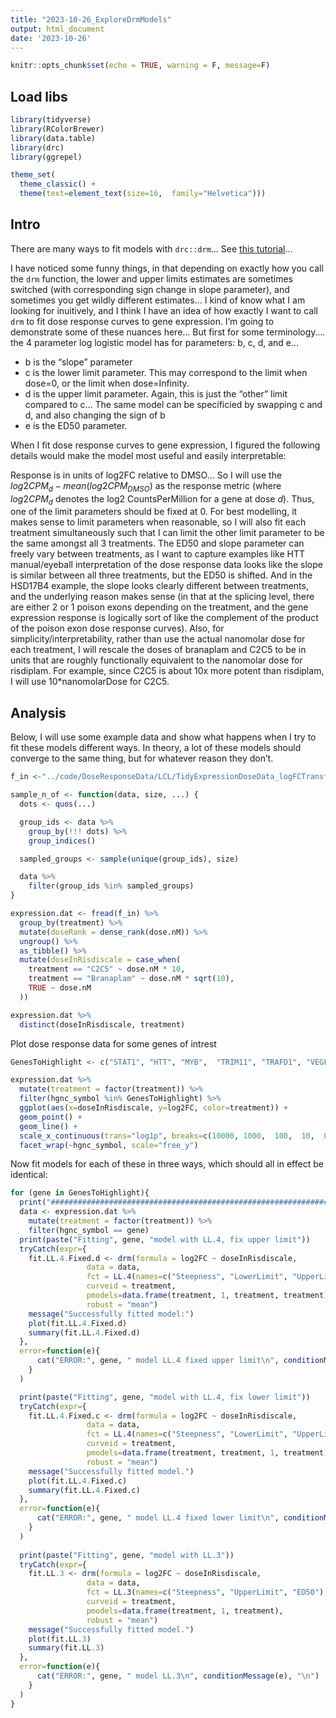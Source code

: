 ```yaml
---
title: "2023-10-26_ExploreDrmModels"
output: html_document
date: '2023-10-26'
---
```

```r
knitr::opts_chunk$set(echo = TRUE, warning = F, message=F)
```

## Load libs
```r
library(tidyverse)
library(RColorBrewer)
library(data.table)
library(drc)
library(ggrepel)

theme_set(
  theme_classic() +
  theme(text=element_text(size=16,  family="Helvetica")))
```

## Intro

There are many ways to fit models with `drc::drm`... See [this tutorial](https://rstats4ag.org/dose-response-curves.html)...

I have noticed some funny things, in that depending on exactly how you call the `drm` function, the lower and upper limits estimates are sometimes switched (with corresponding sign change in slope parameter), and sometimes you get wildly different estimates... I kind of know what I am looking for inuitively, and I think I have an idea of how exactly I want to call `drm` to fit dose response curves to gene expression. I'm going to demonstrate some of these nuances here... But first for some terminology.... the 4 parameter log logistic model has for parameters: b, c, d, and e...

- b is the "slope" parameter
- c is the lower limit parameter. This may correspond to the limit when dose=0, or the limit when dose=Infinity.
- d is the upper limit parameter. Again, this is just the "other" limit compared to c... The same model can be specificied by swapping c and d, and also changing the sign of b
- e is the ED50 parameter.

When I fit dose response curves to gene expression, I figured the following details would make the model most useful and easily interpretable:

Response is in units of log2FC relative to DMSO... So I will use the $log2CPM_d - mean(log2CPM_{DMSO})$ as the response metric (where $log2CPM_d$ denotes the log2 CountsPerMillion for a gene at dose $d$). Thus, one of the limit parameters should be fixed at 0. For best modelling, it makes sense to limit parameters when reasonable, so I will also fit each treatment simultaneously such that I can limit the other limit parameter to be the same amongst all 3 treatments. The ED50 and slope parameter can freely vary between treatments, as I want to capture examples like HTT manual/eyeball interpretation of the dose response data looks like the slope is similar between all three treatments, but the ED50 is shifted. And in the HSD17B4 example, the slope looks clearly different between treatments, and the underlying reason makes sense (in that at the splicing level, there are either 2  or 1 poison exons depending on the treatment, and the gene expression response is logically sort of like the complement of the product of the poison exon dose response curves). Also, for simplicity/interpretability, rather than use the actual nanomolar dose for each treatment, I will rescale the doses of branaplam and C2C5 to be in units that are roughly functionally equivalent to the nanomolar dose for risdiplam. For example, since C2C5 is about 10x more potent than risdiplam, I will use 10*nanomolarDose for C2C5.

## Analysis

Below, I will use some example data and show what happens when I try to fit these models different ways. In theory, a lot of these models should converge to the same thing, but for whatever reason they don't.



```r
f_in <-"../code/DoseResponseData/LCL/TidyExpressionDoseData_logFCTransformedAndAllDMSORepsInEachSeries.txt.gz"

sample_n_of <- function(data, size, ...) {
  dots <- quos(...)

  group_ids <- data %>%
    group_by(!!! dots) %>%
    group_indices()

  sampled_groups <- sample(unique(group_ids), size)

  data %>%
    filter(group_ids %in% sampled_groups)
}

expression.dat <- fread(f_in) %>%
  group_by(treatment) %>%
  mutate(doseRank = dense_rank(dose.nM)) %>%
  ungroup() %>%
  as_tibble() %>%
  mutate(doseInRisdiscale = case_when(
    treatment == "C2C5" ~ dose.nM * 10,
    treatment == "Branaplam" ~ dose.nM * sqrt(10),
    TRUE ~ dose.nM
  ))

expression.dat %>%
  distinct(doseInRisdiscale, treatment)
```

Plot dose response data for some genes of intrest

```r
GenesToHighlight <- c("STAT1", "HTT", "MYB",  "TRIM11", "TRAFD1", "VEGFA", "FBXW11", "HSD17B4")

expression.dat %>%
  mutate(treatment = factor(treatment)) %>%
  filter(hgnc_symbol %in% GenesToHighlight) %>%
  ggplot(aes(x=doseInRisdiscale, y=log2FC, color=treatment)) +
  geom_point() +
  geom_line() +
  scale_x_continuous(trans="log1p", breaks=c(10000, 1000,  100,  10,  0), labels=c("10K", "1K", "100", "10", "0")) +
  facet_wrap(~hgnc_symbol, scale="free_y")
```

Now fit models for each of these in three ways, which should all in effect be identical:

```r

for (gene in GenesToHighlight){
  print("#######################################################################")
  data <- expression.dat %>%
    mutate(treatment = factor(treatment)) %>%
    filter(hgnc_symbol == gene)
  print(paste("Fitting", gene, "model with LL.4, fix upper limit"))
  tryCatch(expr={
    fit.LL.4.Fixed.d <- drm(formula = log2FC ~ doseInRisdiscale,
                 data = data,
                 fct = LL.4(names=c("Steepness", "LowerLimit", "UpperLimit", "ED50"), fixed=c(NA,NA,0,NA)),
                 curveid = treatment,
                 pmodels=data.frame(treatment, 1, treatment, treatment),
                 robust = "mean")
    message("Successfully fitted model:")
    plot(fit.LL.4.Fixed.d)
    summary(fit.LL.4.Fixed.d)
  },
  error=function(e){
      cat("ERROR:", gene, " model LL.4 fixed upper limit\n", conditionMessage(e), "\n")
    }
  )

  print(paste("Fitting", gene, "model with LL.4, fix lower limit"))
  tryCatch(expr={
    fit.LL.4.Fixed.c <- drm(formula = log2FC ~ doseInRisdiscale,
                 data = data,
                 fct = LL.4(names=c("Steepness", "LowerLimit", "UpperLimit", "ED50"), fixed=c(NA,0,NA,NA)),
                 curveid = treatment,
                 pmodels=data.frame(treatment, treatment, 1, treatment),
                 robust = "mean")
    message("Successfully fitted model.")
    plot(fit.LL.4.Fixed.c)
    summary(fit.LL.4.Fixed.c)
  },
  error=function(e){
      cat("ERROR:", gene, " model LL.4 fixed lower limit\n", conditionMessage(e), "\n")
    }
  )
  
  print(paste("Fitting", gene, "model with LL.3"))
  tryCatch(expr={
    fit.LL.3 <- drm(formula = log2FC ~ doseInRisdiscale,
                 data = data,
                 fct = LL.3(names=c("Steepness", "UpperLimit", "ED50"), fixed=c(NA,NA,NA)),
                 curveid = treatment,
                 pmodels=data.frame(treatment, 1, treatment),
                 robust = "mean")
    message("Successfully fitted model.")
    plot(fit.LL.3)
    summary(fit.LL.3)
  },
  error=function(e){
      cat("ERROR:", gene, " model LL.3\n", conditionMessage(e), "\n")
    }
  )
}
```

